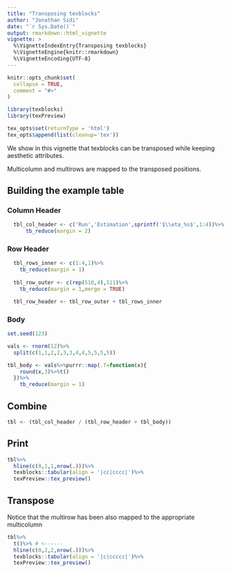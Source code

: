 ```yaml
---
title: "Transposing texblocks"
author: "Jonathan Sidi"
date: "`r Sys.Date()`"
output: rmarkdown::html_vignette
vignette: >
  %\VignetteIndexEntry{Transposing texblocks}
  %\VignetteEngine{knitr::rmarkdown}
  %\VignetteEncoding{UTF-8}
---
```


```r
knitr::opts_chunk$set(
  collapse = TRUE,
  comment = "#>"
)
```

```r
library(texblocks)
library(texPreview)
```

```r
tex_opts$set(returnType = 'html')
tex_opts$append(list(cleanup='tex'))
```

We show in this vignette that texblocks can be transposed while keeping aesthetic attributes. 

Multicolumn and multirows are mapped to the transposed positions.

## Building the example table

### Column Header

```r

  tbl_col_header <- c('Run','Estimation',sprintf('$\\eta_%s$',1:4))%>%
      tb_reduce(margin = 2)

```

### Row Header

```r

  tbl_rows_inner <- c(1:4,1)%>%
    tb_reduce(margin = 1)
  
  tbl_row_outer <- c(rep(510,4),511)%>%
    tb_reduce(margin = 1,merge = TRUE)

  tbl_row_header <- tbl_row_outer + tbl_rows_inner

```
  
### Body

```r

set.seed(123)

vals <- rnorm(12)%>%
  split(c(1,1,2,2,3,3,4,4,5,5,5,5))

tbl_body <- vals%>%purrr::map(.f=function(x){
    round(x,3)%>%t()
  })%>%
    tb_reduce(margin = 1)
```

## Combine

```r
tbl <- (tbl_col_header / (tbl_row_header + tbl_body))
```

## Print

```r

tbl%>%
  hline(c(0,1,1,nrow(.)))%>%
  texblocks::tabular(align = '|cc|cccc|')%>%
  texPreview::tex_preview()

```

## Transpose

Notice that the multirow has been also mapped to the appropriate multicolumn

```r

tbl%>%
  t()%>% # <------
  hline(c(0,2,2,nrow(.)))%>%
  texblocks::tabular(align = '|c|ccccc|')%>%
  texPreview::tex_preview()
```
